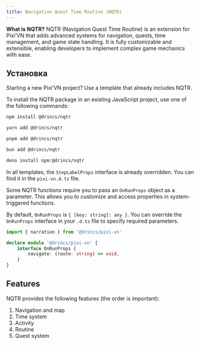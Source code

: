 ```yaml
---
title: Navigation Quest Time Routine (NQTR)
---
```



**What is NQTR?** NQTR (Navigation Quest Time Routine) is an extension for Pixi'VN that adds advanced systems for navigation, quests, time management, and game state handling. It is fully customizable and extensible, enabling developers to implement complex game mechanics with ease.

## Установка

<Callout title="Templates" type="info">

Starting a new Pixi’VN project? Use a <DynamicLink href="/start#project-initialization">template</DynamicLink> that already includes NQTR.

</Callout>

To install the NQTR package in an existing JavaScript project, use one of the following commands:

```sh tab="npm"
npm install @drincs/nqtr
```

```sh tab="yarn"
yarn add @drincs/nqtr
```

```sh tab="pnpm"
pnpm add @drincs/nqtr
```

```sh tab="bun"
bun add @drincs/nqtr
```

```sh tab="deno"
deno install npm:@drincs/nqtr
```

<Accordions>

<Accordion title="Overriding OnRunProps" id="onrunprops">

<Callout title="Templates" type="info">

In all templates, the `StepLabelProps` interface is already overridden. You can find it in the `pixi-vn.d.ts` file.

</Callout>

Some NQTR functions require you to pass an `OnRunProps` object as a parameter. This allows you to customize and access properties in system-triggered functions.

By default, `OnRunProps` is `{ [key: string]: any }`. You can override the `OnRunProps` interface in your `.d.ts` file to specify required parameters.

```ts tab="pixi-vn.d.ts"
import { narration } from '@drincs/pixi-vn'

declare module '@drincs/pixi-vn' {
    interface OnRunProps {
        navigate: (route: string) => void,
    }
}
```

</Accordion>

</Accordions>

## Features

NQTR provides the following features (the order is important):

1. <DynamicLink href="/nqtr/navigation">Navigation and map</DynamicLink>
2. <DynamicLink href="/nqtr/time">Time system</DynamicLink>
3. <DynamicLink href="/nqtr/activity">Activity</DynamicLink>
4. <DynamicLink href="/nqtr/routine">Routine</DynamicLink>
5. <DynamicLink href="/nqtr/quest">Quest system</DynamicLink>
